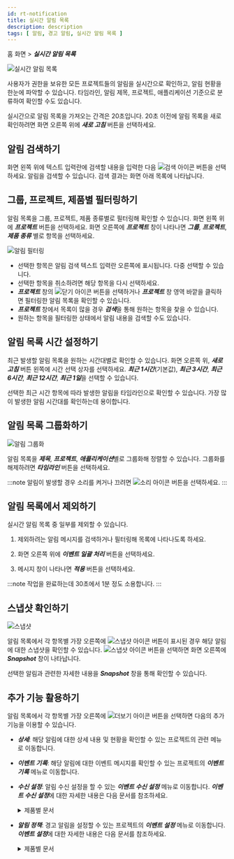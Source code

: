 ```yaml
---
id: rt-notification
title: 실시간 알림 목록
description: description
tags: [ 알림, 경고 알림, 실시간 알림 목록 ]
---
```


홈 화면 > ***실시간 알림 목록***

![실시간 알림 목록](/img/rt-notification.png)

사용자가 권한을 보유한 모든 프로젝트들의 알림을 실시간으로 확인하고, 알림 현황을 한눈에 파악할 수 있습니다. 타임라인, 알림 제목, 프로젝트, 애플리케이션 기준으로 분류하여 확인할 수도 있습니다.

실시간으로 알림 목록을 가져오는 간격은 20초입니다. 20초 이전에 알림 목록을 새로 확인하려면 화면 오른쪽 위에 ***새로 고침*** 버튼을 선택하세요.

## 알림 검색하기

화면 왼쪽 위에 텍스트 입력란에 검색할 내용을 입력한 다음 ![검색 아이콘](/img/ico-search.svg) 버튼을 선택하세요. 알림을 검색할 수 있습니다. 검색 결과는 화면 아래 목록에 나타납니다.

## 그룹, 프로젝트, 제품별 필터링하기

알림 목록을 그룹, 프로젝트, 제품 종류별로 필터링해 확인할 수 있습니다. 화면 왼쪽 위에 ***프로젝트*** 버튼을 선택하세요. 화면 오른쪽에 ***프로젝트*** 창이 나타나면 ***그룹***, ***프로젝트***, ***제품 종류*** 별로 항목을 선택하세요.

![알림 필터링](/img/rt-notification-filter.png)

* 선택한 항목은 알림 검색 텍스트 입력란 오른쪽에 표시됩니다. 다중 선택할 수 있습니다.
* 선택한 항목을 취소하려면 해당 항목을 다시 선택하세요.
* ***프로젝트*** 창의 ![닫기 아이콘](/img/ico-close.svg) 버튼을 선택하거나 ***프로젝트*** 창 영역 바깥을 클릭하면 필터링한 알림 목록을 확인할 수 있습니다.
* ***프로젝트*** 창에서 목록이 많을 경우 ***검색***을 통해 원하는 항목을 찾을 수 있습니다.
* 원하는 항목을 필터링한 상태에서 알림 내용을 검색할 수도 있습니다.

## 알림 목록 시간 설정하기

최근 발생할 알림 목록을 원하는 시간대별로 확인할 수 있습니다. 화면 오른쪽 위, ***새로 고침*** 버튼 왼쪽에 시간 선택 상자를 선택하세요. ***최근 1시간***(기본값), ***최근 3시간***, ***최근 6시간***, ***최근 12시간***, ***최근 1일***을 선택할 수 있습니다.

선택한 최근 시간 항목에 따라 발생한 알림을 타임라인으로 확인할 수 있습니다. 가장 많이 발생한 알림 시간대를 확인하는데 용이합니다.

## 알림 목록 그룹화하기

![알림 그룹화](/img/rt-notification-grouping.png)

알림 목록을 ***제목***, ***프로젝트***, ***애플리케이션***별로 그룹화해 정렬할 수 있습니다. 그룹화를 해제하려면 ***타임라인*** 버튼을 선택하세요.

:::note
알림이 발생할 경우 소리를 켜거나 끄려면 ![소리 아이콘](/img/ico-noti-sound.svg) 버튼을 선택하세요.
:::

## 알림 목록에서 제외하기

실시간 알림 목록 중 일부를 제외할 수 있습니다. 

1. 제외하려는 알림 메시지를 검색하거나 필터링해 목록에 나타나도록 하세요. 

1. 화면 오른쪽 위에 ***이벤트 일괄 처리*** 버튼을 선택하세요.

1. 메시지 창이 나타나면 ***적용*** 버튼을 선택하세요.

:::note
작업을 완료하는데 30초에서 1분 정도 소용합니다.
:::

## 스냅샷 확인하기

![스냅샷](/img/rt-notification-snapshot.png)

알림 목록에서 각 항목별 가장 오른쪽에 ![스냅샷 아이콘](/img/ico-detail.svg) 버튼이 표시된 경우 해당 알림에 대한 스냅샷을 확인할 수 있습니다. ![스냅샷 아이콘](/img/ico-detail.svg) 버튼을 선택하면 화면 오른쪽에 ***Snapshot*** 창이 나타납니다.

선택한 알림과 관련한 자세한 내용을 ***Snapshot*** 창을 통해 확인할 수 있습니다.

## 추가 기능 활용하기

알림 목록에서 각 항목별 가장 오른쪽에 ![더보기 아이콘](/img/ico-more.svg) 버튼을 선택하면 다음의 추가 기능을 이용할 수 있습니다.

* ***상세***: 해당 알림에 대한 상세 내용 및 현황을 확인할 수 있는 프로젝트의 관련 메뉴로 이동합니다.

* ***이벤트 기록***: 해당 알림에 대한 이벤트 메시지를 확인할 수 있는 프로젝트의 ***이벤트 기록*** 메뉴로 이동합니다.

* ***수신 설정***: 알림 수신 설정을 할 수 있는 ***이벤트 수신 설정*** 메뉴로 이동합니다. ***이벤트 수신 설정***에 대한 자세한 내용은 다음 문서를 참조하세요.

  <details>
  <summary>제품별 문서</summary>

  * 애플리케이션 모니터링 > [경고 알림 수신 설정](set-receive-event)
  * 서버 모니터링 > [경고 알림 수신 설정](server-set-receive-event)
  * 데이터베이스 모니터링 > [경고 알림 수신 설정](db-set-receive-event)
  * 쿠버네티스 모니터링 > [경고 알림 수신 설정](k8s-set-receive-event)
  * Amazon ECS > [경고 알림 수신 설정](ecs-set-receive-event)
  * Amazon Cloudwatch > [경고 알림 수신 설정](acw-set-receive-event)
  * Azure Monitor > [경고 알림 수신 설정](azure-set-receive-event)
  * Naver Cloud Monitoring > [경고 알림 수신 설정](ncloud-set-receive-event)
  * Oracle Cloud Monitor > [경고 알림 수신 설정](oracle-set-receive-event)
  
  </details>

* ***알림 정책***: 경고 알림을 설정할 수 있는 프로젝트의 ***이벤트 설정*** 메뉴로 이동합니다. ***이벤트 설정***에 대한 자세한 내용은 다음 문서를 참조하세요.

  <details>
  <summary>제품별 문서</summary>

  * [애플리케이션 경고 알림](apm-warning-notice)
  * [서버 경고 알림](server-warning-notice)
  * [데이터베이스 경고 알림](db-warning-notice)
  * [컨테이너 경고 알림](k8s-warning-notice)
  * [로그 알림 설정하기](log-alert)
  * Amazon ECS > [경고 알림 설정과 기록](ecs-warning-and-history)
  * Amazon Cloudwatch > [경고 알림 설정과 기록](acw-warning-and-history)
  * Azure Monitor > [경고 알림 설정과 기록](azure-warning-and-history)
  * Naver Cloud Monitoring > [경고 알림 설정과 기록](ncloud-warning-and-history)
  * Oracle Cloud Monitor > [경고 알림 설정과 기록](oracle-warning-and-history)
  
  </details>